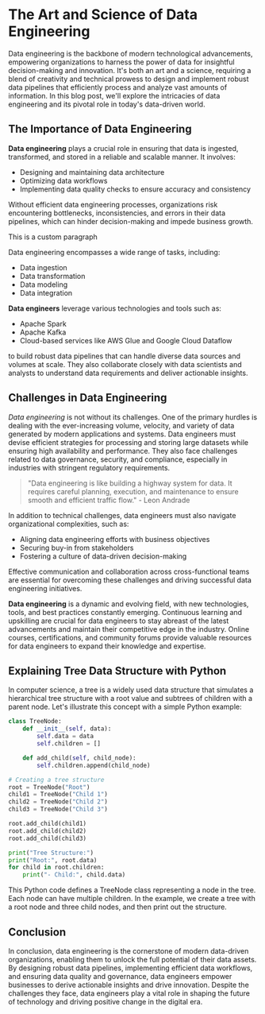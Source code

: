 
# The Art and Science of Data Engineering

Data engineering is the backbone of modern technological advancements, empowering organizations to harness the power of data for insightful decision-making and innovation. It's both an art and a science, requiring a blend of creativity and technical prowess to design and implement robust data pipelines that efficiently process and analyze vast amounts of information. In this blog post, we'll explore the intricacies of data engineering and its pivotal role in today's data-driven world.

## The Importance of Data Engineering

**Data engineering** plays a crucial role in ensuring that data is ingested, transformed, and stored in a reliable and scalable manner. It involves:

- Designing and maintaining data architecture
- Optimizing data workflows
- Implementing data quality checks to ensure accuracy and consistency

Without efficient data engineering processes, organizations risk encountering bottlenecks, inconsistencies, and errors in their data pipelines, which can hinder decision-making and impede business growth.

<Paragraph>
  This is a custom paragraph
</Paragraph>

Data engineering encompasses a wide range of tasks, including:

- Data ingestion
- Data transformation
- Data modeling
- Data integration

**Data engineers** leverage various technologies and tools such as:

- Apache Spark
- Apache Kafka
- Cloud-based services like AWS Glue and Google Cloud Dataflow

to build robust data pipelines that can handle diverse data sources and volumes at scale. They also collaborate closely with data scientists and analysts to understand data requirements and deliver actionable insights.

## Challenges in Data Engineering

*Data engineering* is not without its challenges. One of the primary hurdles is dealing with the ever-increasing volume, velocity, and variety of data generated by modern applications and systems. Data engineers must devise efficient strategies for processing and storing large datasets while ensuring high availability and performance. They also face challenges related to data governance, security, and compliance, especially in industries with stringent regulatory requirements.

> "Data engineering is like building a highway system for data. It requires careful planning, execution, and maintenance to ensure smooth and efficient traffic flow." - Leon Andrade

In addition to technical challenges, data engineers must also navigate organizational complexities, such as:

- Aligning data engineering efforts with business objectives
- Securing buy-in from stakeholders
- Fostering a culture of data-driven decision-making

Effective communication and collaboration across cross-functional teams are essential for overcoming these challenges and driving successful data engineering initiatives.

**Data engineering** is a dynamic and evolving field, with new technologies, tools, and best practices constantly emerging. Continuous learning and upskilling are crucial for data engineers to stay abreast of the latest advancements and maintain their competitive edge in the industry. Online courses, certifications, and community forums provide valuable resources for data engineers to expand their knowledge and expertise.

## Explaining Tree Data Structure with Python

In computer science, a tree is a widely used data structure that simulates a hierarchical tree structure with a root value and subtrees of children with a parent node. Let's illustrate this concept with a simple Python example:

```python
class TreeNode:
    def __init__(self, data):
        self.data = data
        self.children = []

    def add_child(self, child_node):
        self.children.append(child_node)

# Creating a tree structure
root = TreeNode("Root")
child1 = TreeNode("Child 1")
child2 = TreeNode("Child 2")
child3 = TreeNode("Child 3")

root.add_child(child1)
root.add_child(child2)
root.add_child(child3)

print("Tree Structure:")
print("Root:", root.data)
for child in root.children:
    print("- Child:", child.data)
```

This Python code defines a TreeNode class representing a node in the tree. Each node can have multiple children. In the example, we create a tree with a root node and three child nodes, and then print out the structure.

## Conclusion

In conclusion, data engineering is the cornerstone of modern data-driven organizations, enabling them to unlock the full potential of their data assets. By designing robust data pipelines, implementing efficient data workflows, and ensuring data quality and governance, data engineers empower businesses to derive actionable insights and drive innovation. Despite the challenges they face, data engineers play a vital role in shaping the future of technology and driving positive change in the digital era.
